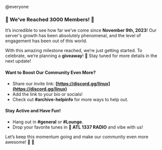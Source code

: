 @everyone  

### **🎉 We’ve Reached 3000 Members! 🎉**  



It’s incredible to see how far we’ve come since **November 9th, 2023**! Our server's growth has been absolutely phenomenal, and the level of engagement has been out of this world.  

With this amazing milestone reached, we’re just getting started. To celebrate, we’re planning a **giveaway**! 🎁 Stay tuned for more details in the next update!  



#### **Want to Boost Our Community Even More?**  
- Share our invite link: **[https://discord.gg/linux](https://discord.gg/linux)**  
- Add the link to your bio or socials!  
- Check out ⁠**#archive-helpinfo** for more ways to help out.  



#### **Stay Active and Have Fun!**  
- Hang out in **#general** or **#Lounge**.  
- Drop your favorite tunes in **🎵 ATL 1337 RADIO** and vibe with us!  



Let’s keep this momentum going and make our community even more awesome! 🚀 🐧 
